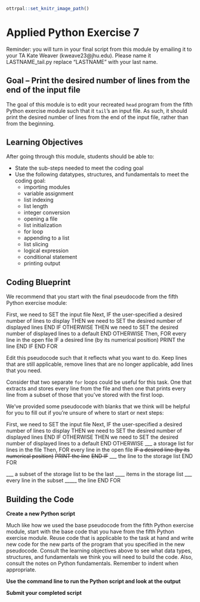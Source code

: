 ```r
ottrpal::set_knitr_image_path()
```

# Applied Python Exercise 7

Reminder: you will turn in your final script from this module by emailing it to your TA Kate Weaver (kweave23@jhu.edu). Please name it LASTNAME_tail.py replace "LASTNAME" with your last name.

## Goal -- Print the desired number of lines from the end of the input file

The goal of this module is to edit your recreated `head` program from the fifth Python exercise module such that it `tail`'s an input file. As such, it should print the desired number of lines from the end of the input file, rather than from the beginning. 

## Learning Objectives

After going through this module, students should be able to:

* State the sub-steps needed to meet the coding goal
* Use the following datatypes, structures, and fundamentals to meet the coding goal:
  * importing modules
  * variable assignment
  * list indexing
  * list length
  * integer conversion
  * opening a file
  * list initialization
  * for loop
  * appending to a list
  * list slicing
  * logical expression
  * conditional statement
  * printing output
  
## Coding Blueprint

We recommend that you start with the final pseudocode from the fifth Python exercise module: 

First, we need to SET the input file
Next, IF the user-specified a desired number of lines to display
  THEN we need to SET the desired number of displayed lines
END IF
OTHERWISE 
  THEN we need to SET the desired number of displayed lines to a default
END OTHERWISE
Then, FOR every line in the open file
  IF a desired line (by its numerical position)
    PRINT the line
  END IF
END FOR

Edit this pseudocode such that it reflects what you want to do. Keep lines that are still applicable, remove lines that are no longer applicable, add lines that you need.

Consider that two separate `for` loops could be useful for this task. One that extracts and stores every line from the file and then one that prints every line from a subset of those that you've stored with the first loop.

We've provided some pseudocode with blanks that we think will be helpful for you to fill out if you're unsure of where to start or next steps:

First, we need to SET the input file
Next, IF the user-specified a desired number of lines to display
  THEN we need to SET the desired number of displayed lines
END IF
OTHERWISE 
  THEN we need to SET the desired number of displayed lines to a default
END OTHERWISE
___ a storage list for lines in the file 
Then, FOR every line in the open file
  ~~IF a desired line (by its numerical position)~~
    ~~PRINT the line~~
  ~~END IF~~
  ___ the line to the storage list
END FOR

___ a subset of the storage list to be the last ____ items in the storage list
___ every line in the subset
  _____ the line
END FOR

## Building the Code

**Create a new Python script**

Much like how we used the base pseudocode from the fifth Python exercise module, start with the base code that you have from the fifth Python exercise module. Reuse code that is applicable to the task at hand and write new code for the new parts of the program that you specified in the new pseudocode. Consult the learning objectives above to see what data types, structures, and fundamentals we think you will need to build the code. Also, consult the notes on Python fundamentals. Remember to indent when appropriate.

**Use the command line to run the Python script and look at the output**

**Submit your completed script**

<!--
## Completed Intended Goal Code

```python
#USAGE: LASTNAME_tail.py input_filename [desired_number_of_lines]
import sys
filename = sys.argv[1]
if len(sys.argv) > 2:
  n_lines = int(sys.argv[2])
else:
  n_lines = 10
line_list = []
for line in open(filename):
  line_list.append(line)

last_n_lines = line_list[len(line_list)-9:]
#or last_n_lines = line_list[len(line_list)-9:len(line_list)+1]
for line in last_n_lines:
    print(line.strip('\r\n'))
```
-->